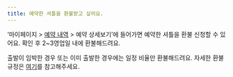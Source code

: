 ```yaml
---
title: 예약한 셔틀을 환불받고 싶어요.
---
```


‘마이페이지 > [예약 내역](/mypage/shuttle?type=current) > 예약 상세보기’에 들어가면 예약한 셔틀을 환불 신청할 수 있어요. 확인 후 2~3영업일 내에 환불해드려요.

출발이 임박한 경우 또는 이미 출발한 경우에는 일정 비율만 환불해드려요. 자세한 환불 규정은 [여기](/TODO)를 참고해주세요.
